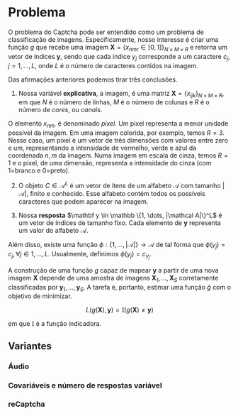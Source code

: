 # Problema

O problema do Captcha pode ser entendido como um problema de classificação de imagens. Especificamente, nosso interesse é criar uma função $g$ que recebe uma imagem $\mathbf X = \{x_{nmr} \in [0,1]\}_{N\times M \times R}$ e retorna um vetor de índices $\mathbf y$, sendo que cada índice $y_j$ corresponde a um caractere $c_j$, $j = 1, \dots, L$, onde $L$ é o número de caracteres contidos na imagem.

Das afirmações anteriores podemos tirar três conclusões.

1. Nossa variável **explicativa**, a imagem, é uma matriz $\mathbf X = \{x_{ijk}\}_{N\times M \times R}$, em que $N$ é o número de linhas, $M$ é o número de colunas e $R$ é o número de *cores*, ou *canais*. 

O elemento $x_{nm\cdot}$ é denominado *pixel*. Um pixel representa a menor unidade possível da imagem. Em uma imagem colorida, por exemplo, temos $R=3$. Nesse caso, um pixel é um vetor de três dimensões com valores entre zero e um, representando a intensidade de vermelho, verde e azul da coordenada $n,m$ da imagem. Numa imagem em escala de cinza, temos $R=1$ e o pixel, de uma dimensão, representa a intensidade do cinza (com 1=branco e 0=preto).

<desenho>

2. O objeto $C \in \mathcal A^L$ é um vetor de itens de um alfabeto $\mathcal A$ com tamanho $|\mathcal A|$, finito e conhecido. Esse alfabeto contém todos os possíveis caracteres que podem aparecer na imagem.

3. Nossa **resposta** $\mathbf y \in \mathbb \{1, \dots, |\mathcal A|\}^L$ é um vetor de índices de tamanho fixo. Cada elemento de $\mathbf y$ representa um valor do alfabeto $\mathcal A$.

Além disso, existe uma função $\phi: \{1, \dots, |\mathcal A|\} \to \mathcal A$ de tal forma que $\phi(y_j) = c_j, \forall j \in 1, \dots, L$. Usualmente, definimos $\phi(y_j) = c_{y_j}$.

A construção de uma função $g$ capaz de mapear $\mathbf y$ a partir de uma nova imagem $\mathbf X$ depende de uma amostra de imagens $\mathbf X_1, \dots, \mathbf X_S$ corretamente classificadas por $\mathbf y_1, \dots, \mathbf y_S$. A tarefa é, portanto, estimar uma função $\hat g$ com o objetivo de minimizar.

$$
L(g(\mathbf X), \mathbf y) = \mathbb I(g(\mathbf X) \neq \mathbf y)
$$

em que $\mathbb I$ é a função indicadora.

## Variantes

### Áudio

### Covariáveis e número de respostas variável

### reCaptcha

